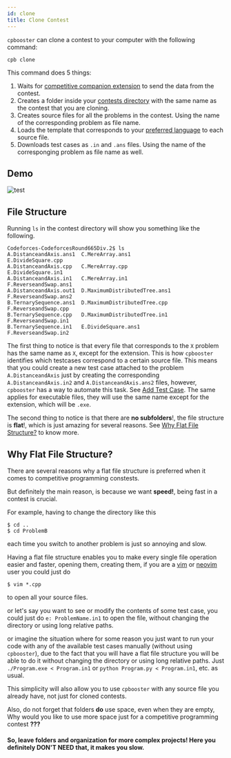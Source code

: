 ```yaml
---
id: clone
title: Clone Contest
---
```


`cpbooster` can clone a contest to your computer with the following command:

```shell
cpb clone
```


This command does 5 things:

1. Waits for [competitive companion extension](https://github.com/jmerle/competitive-companion) to send the data from the contest.
1. Creates a folder inside your [contests directory](/docs/configuration#contestsdirectory-string) with the same name as the contest that you are cloning.
1. Creates source files for all the problems in the contest. Using the name of the corresponding problem as file name.
1. Loads the template that corresponds to your [preferred language](/docs/configuration#preferredlang-string) to each source file.
1. Downloads test cases as `.in` and `.ans` files. Using the name of the corresponging problem as file name as well.



## Demo
<div class="text--center">
  <img alt="test" src={useBaseUrl('/img/demos/clone.gif')} />
</div>

## File Structure

Running `ls` in the contest directory will show you something like the following.

```shell
Codeforces-CodeforcesRound665Div.2$ ls
A.DistanceandAxis.ans1  C.MereArray.ans1               E.DivideSquare.cpp
A.DistanceandAxis.cpp   C.MereArray.cpp                E.DivideSquare.in1
A.DistanceandAxis.in1   C.MereArray.in1                F.ReverseandSwap.ans1
A.DistanceandAxis.out1  D.MaximumDistributedTree.ans1  F.ReverseandSwap.ans2
B.TernarySequence.ans1  D.MaximumDistributedTree.cpp   F.ReverseandSwap.cpp
B.TernarySequence.cpp   D.MaximumDistributedTree.in1   F.ReverseandSwap.in1
B.TernarySequence.in1   E.DivideSquare.ans1            F.ReverseandSwap.in2
```

The first thing to notice is that every file that corresponds to the `X` problem has the same name as `X`,
except for the extension. This is how `cpbooster` identifies which testcases correspond to a certain source file. 
This means that you could create a new test case attached to the problem `A.DistanceandAxis`
just by creating the corresponding `A.DistanceandAxis.in2` and `A.DistanceandAxis.ans2`
files, however, `cpbooster` has a way to automate this task. See [Add Test Case](/docs/add-test-case). The same applies for executable files,
they will use the same name except for the extension, which will be `.exe`.

The second thing to notice is that there are **no subfolders**!, the file structure is **flat**!, which is just amazing for several
reasons. See [Why Flat File Structure?](#why-flat-file-structure) to know more.

## Why Flat File Structure?

There are several reasons why a flat file structure is preferred when it comes to competitive programming constests.

But definitely the main reason, is because we want **speed!**, being fast in a contest is crucial.

For example, having to change the directory like this

```shell
$ cd ..
$ cd ProblemB
```
each time you switch to another problem is just so annoying and slow.

Having a flat file structure enables you to make every single file operation easier and faster,
opening them, creating them, if you are a [vim](https://www.vim.org/about.php) or [neovim](https://neovim.io/) user you could just do

```shell
$ vim *.cpp
```
to open all your source files.

or let's say you want to see or modify the contents of some test case, you could just do `e: ProblemName.in1`
to open the file, without changing the directory or using long relative paths.

or imagine the situation where for some reason you just want to run your code with any of the available test cases manually
(without using `cpbooster`), due to the fact that you will have a flat file structure you will be able to do it
without changing the directory or using long relative paths. Just `./Program.exe < Program.in1` or `python Program.py < Program.in1`, etc.
as usual.

This simplicity will also allow you to use `cpbooster` with any source file you already have, not just for cloned contests.

Also, do not forget that folders **do** use space, even when they are empty, Why would you like to use more space just for a
competitive programming contest **???**

#### So, leave folders and organization for more complex projects! Here you definitely DON'T NEED that, it makes you slow.

